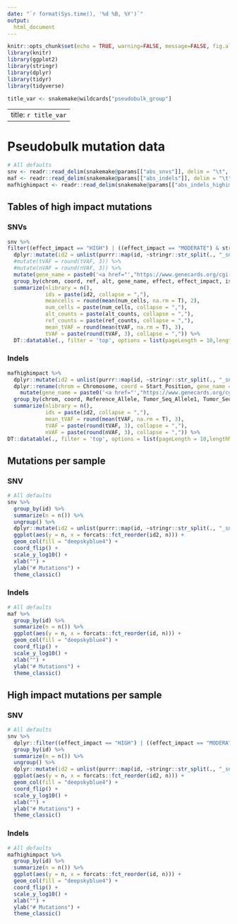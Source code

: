 ```yaml
---
date: "`r format(Sys.time(), '%d %B, %Y')`"
output:
  html_document
---
```


```r
knitr::opts_chunk$set(echo = TRUE, warning=FALSE, message=FALSE, fig.align = 'center')
library(knitr)
library(ggplot2)
library(stringr)
library(dplyr)
library(tidyr)
library(tidyverse)
```
```r
title_var <- snakemake@wildcards["pseudobulk_group"]
```
---
title: `r title_var`
---

# Pseudobulk mutation data
```r
# All defaults
snv <- readr::read_delim(snakemake@params[["abs_snvs"]], delim = "\t", col_types = list(chrom = "c"), guess_max = 10^6)
maf <- readr::read_delim(snakemake@params[["abs_indels"]], delim = "\t", guess_max = 10^6)
mafhighimpact <- readr::read_delim(snakemake@params[["abs_indels_highimpact"]], delim = "\t", guess_max = 10^6)
```

## Tables of high impact mutations {.tabset .tabset-fade .tabset-pills}

### SNVs
```r
snv %>%
filter((effect_impact == "HIGH") | ((effect_impact == "MODERATE") & str_detect(effect, "NON_SYNONYMOUS_CODING|STOP_GAINED"))) %>%
  dplyr::mutate(id2 = unlist(purrr::map(id, ~stringr::str_split(., "_snvs")[[1]][1]))) %>%
  #mutate(tVAF = round(tVAF, 3)) %>%
  #mutate(nVAF = round(nVAF, 3)) %>%
  mutate(gene_name = paste0('<a href="',"https://www.genecards.org/cgi-bin/carddisp.pl?gene=",gene_name,'">',gene_name ,"</a>")) %>%
  group_by(chrom, coord, ref, alt, gene_name, effect, effect_impact, is_cosmic, amino_acid_change) %>%
  summarize(nlibrary = n(),
            ids = paste(id2, collapse = ","),
            meancells = round(mean(num_cells, na.rm = T), 2),
            num_cells = paste(num_cells, collapse = ","),
            alt_counts = paste(alt_counts, collapse = ","),
            ref_counts = paste(ref_counts, collapse = ","),
            mean_tVAF = round(mean(tVAF, na.rm = T), 3),
            tVAF = paste(round(tVAF, 3), collapse = ",")) %>%
  DT::datatable(., filter = 'top', options = list(pageLength = 10,lengthMenu = list(c(10, 25, 50, 100, -1), list('10', '25', '50','100', 'All'))), escape = FALSE)
```

### Indels
```r

mafhighimpact %>%
  dplyr::mutate(id2 = unlist(purrr::map(id, ~stringr::str_split(., "_snvs")[[1]][1]))) %>%
  dplyr::rename(chrom = Chromosome, coord = Start_Position, gene_name = Hugo_Symbol) %>%
    mutate(gene_name = paste0('<a href="',"https://www.genecards.org/cgi-bin/carddisp.pl?gene=",gene_name,'">',gene_name ,"</a>")) %>%
  group_by(chrom, coord, Reference_Allele, Tumor_Seq_Allele1, Tumor_Seq_Allele2, Variant_Type, gene_name, Consequence, IMPACT) %>%
  summarize(nlibrary = n(),
            ids = paste(id2, collapse = ","),
            mean_tVAF = round(mean(tVAF, na.rm = T), 3),
            tVAF = paste(round(tVAF, 3), collapse = ","),
            nVAF = paste(round(nVAF, 3), collapse = ",")) %>%
DT::datatable(., filter = 'top', options = list(pageLength = 10,lengthMenu = list(c(10, 25, 50, 100, -1), list('10', '25', '50','100', 'All'))), escape = FALSE)
```

## Mutations per sample {.tabset .tabset-fade .tabset-pills}

### SNV
```r
# All defaults
snv %>%
  group_by(id) %>%
  summarize(n = n()) %>%
  ungroup() %>%
  dplyr::mutate(id2 = unlist(purrr::map(id, ~stringr::str_split(., "_snvs")[[1]][1]))) %>%
  ggplot(aes(y = n, x = forcats::fct_reorder(id2, n))) +
  geom_col(fill = "deepskyblue4") +
  coord_flip() +
  scale_y_log10() +
  xlab("") +
  ylab("# Mutations") +
  theme_classic()
```

### Indels
```r
# All defaults
maf %>%
  group_by(id) %>%
  summarize(n = n()) %>%
  ggplot(aes(y = n, x = forcats::fct_reorder(id, n))) +
  geom_col(fill = "deepskyblue4") +
  coord_flip() +
  scale_y_log10() +
  xlab("") +
  ylab("# Mutations") +
  theme_classic()
```

## High impact mutations per sample {.tabset .tabset-fade .tabset-pills}

### SNV
```r
# All defaults
snv %>%
  dplyr::filter((effect_impact == "HIGH") | ((effect_impact == "MODERATE") & str_detect(effect, "NON_SYNONYMOUS_CODING|STOP_GAINED"))) %>%
  group_by(id) %>%
  summarize(n = n()) %>%
  ungroup() %>%
  dplyr::mutate(id2 = unlist(purrr::map(id, ~stringr::str_split(., "_snvs")[[1]][1]))) %>%
  ggplot(aes(y = n, x = forcats::fct_reorder(id2, n))) +
  geom_col(fill = "deepskyblue4") +
  coord_flip() +
  scale_y_log10() +
  xlab("") +
  ylab("# Mutations") +
  theme_classic()
```

### Indels
```r
# All defaults
mafhighimpact %>%
  group_by(id) %>%
  summarize(n = n()) %>%
  ggplot(aes(y = n, x = forcats::fct_reorder(id, n))) +
  geom_col(fill = "deepskyblue4") +
  coord_flip() +
  scale_y_log10() +
  xlab("") +
  ylab("# Mutations") +
  theme_classic()
```
